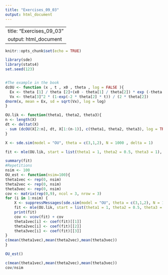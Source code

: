 ```yaml
---
title: "Exercises_09_03"
output: html_document
---
```

---
title: "Exercises_09_03"
output: html_document
---

```r
knitr::opts_chunk$set(echo = TRUE)
```

```r
library(sde)
library(stats4)
set.seed(123)


#The example in the book
dcOU <- function (x , t , x0 , theta , log = FALSE ){
  Ex <- theta [1] / theta [2]+(x0 - theta[1] / theta[2]) * exp (-theta[2] * t)
  Vx <- theta[3]^2 * (1-exp(-2 * theta[2] * t)) / (2 * theta[2])
dnorm(x, mean = Ex, sd = sqrt(Vx), log = log)
}

OU.lik <- function(theta1, theta2, theta3){
n <- length(X)
dt <- deltat(X)
- sum (dcOU(X[2:n], dt, X[1:(n-1)], c(theta1, theta2, theta3), log = TRUE ))
}

X <- sde.sim(model = "OU", theta = c(3,1,2), N = 1000 , delta = 1)

fit <- mle(OU.lik, start = list(theta1 = 1, theta2 = 0.5, theta3 = 1), method = "L-BFGS-B", lower = c(-Inf,0,0))

summary(fit)
#Repetitions
nsim <- 100
OU_est <- function(nsim=100){
theta1vec <- rep(0, nsim)
theta2vec <- rep(0, nsim)
theta3vec <- rep(0, nsim)
cov <- matrix(rep(0,9), ncol = 3, nrow = 3)
for (i in 1:nsim) {
    X <- suppressMessages(sde.sim(model = "OU", theta = c(3,1,2), N = 1000 , delta = 1))
    fit <- mle(OU.lik, start = list(theta1 = 1, theta2 = 0.5, theta3 = 1), method = "L-BFGS-B", lower = c(-Inf,0,0))
    print(fit)
    cov <- vcov(fit) + cov
    theta1vec[i] <- coef(fit)[[1]]
    theta2vec[i] <- coef(fit)[[2]]
    theta3vec[i] <- coef(fit)[[3]]
}
c(mean(theta1vec),mean(theta2vec),mean(theta3vec))
}

OU_est()

c(mean(theta1vec),mean(theta2vec),mean(theta3vec))
cov/nsim
```


